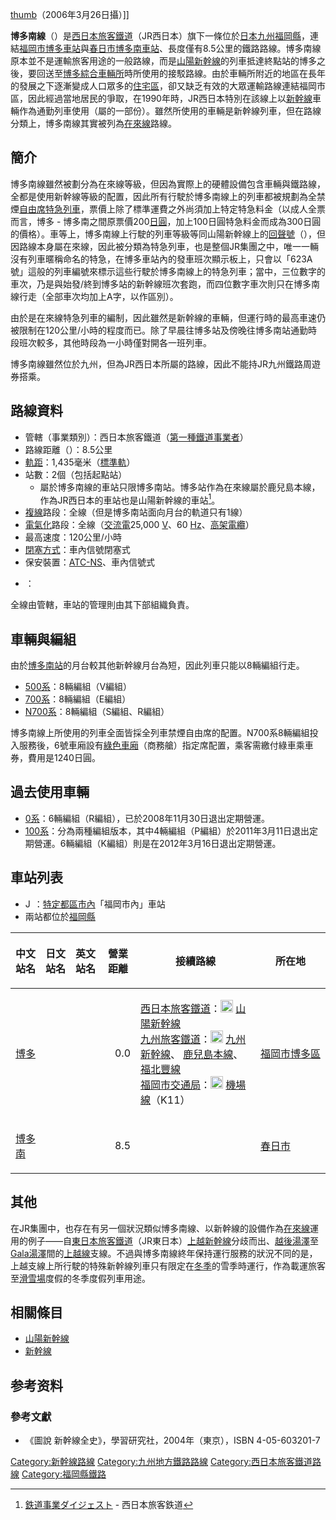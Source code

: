 {{Infobox 鐵道路線
|日文原名 = 博多南線
|平假名 = はかたみなみせん
|羅馬拼音 = Hakata Minami sen
|路線名稱 = [[File:JR_logo_(west).svg|35px]] 博多南線
|標誌=[[File:Shinkansen_jrw.svg|48px]]
|圖片 = Train of Hakata-Minami Line at Hakata-Minami Station 3.jpg
|圖片大小 = 300px
|圖片說明 = 停靠在博多南站的[[新幹線500系電力動車組|500系]]
|所在地 = {{JPN}}[[福岡縣|福岡縣]]
|起點 = [[博多站|博多站]]
|終點 = [[博多南站|博多南站]]
|站數 = 2個
|通車 = 1975年3月10日（做為回廠線）<br />1990年4月1日（開始旅客營業）<ref name="trafic-yearbook-1991">『交通年鑑 平成3年版』 [[交通協力会|交通協力会]]、1991年3月15日。</ref>
|擁有者 = [[File:JR_logo_(west).svg|25px]] [[西日本旅客鐵道|西日本旅客鐵道]]（JR西日本）
|營運者 = [[File:JR_logo_(west).svg|25px]] 西日本旅客鐵道（JR西日本）
|路線距離 = 8.5公里
|軌距 = 1,435毫米
|軌道數量 = [[複線鐵路|複線]]
|電氣化方式 = [[交流電|交流電]]25,000V、60[[赫茲|Hz]] [[高架電纜|高架電纜]]
|閉塞方式 = 車內信號閉塞式
|保安裝置 = [[列車自動控制系統#ATC-1型（東海道・山陽型）|ATC-1W]]
|最高速度 = 120公里/小時
|路線圖 = {{博多南線RDT}}
}}
[[file:JRW_series100_Hakata-Minami.jpg|thumb]]（2006年3月26日攝）]]

'''博多南線'''（{{jpn|j=博多南線|hg=はかたみなみせん|rm=Hakata minami sen|f=y}}）是[[西日本旅客鐵道|西日本旅客鐵道]]（JR西日本）旗下一條位於[[日本|日本]][[九州_(日本)|九州]][[福岡縣|福岡縣]]，連結[[福岡市|福岡市]][[博多車站|博多車站]]與[[春日市|春日市]][[博多南車站|博多南車站]]、長度僅有8.5公里的鐵路路線。博多南線原本並不是運輸旅客用途的一般路線，而是[[山陽新幹線|山陽新幹線]]的列車抵達終點站的博多之後，要回送至[[博多綜合車輛所|博多綜合車輛所]]時所使用的接駁路線。由於車輛所附近的地區在長年的發展之下逐漸變成人口眾多的[[住宅區|住宅區]]，卻又缺乏有效的大眾運輸路線連結福岡市區，因此經過當地居民的爭取，在1990年時，JR西日本特別在該線上以[[新幹線|新幹線]]車輛作為通勤列車使用（屬{{link-ja|福岡近郊區間|福岡近郊区間}}的一部份）。雖然所使用的車輛是新幹線列車，但在路線分類上，博多南線其實被列為[[在來線|在來線]]路線。

== 簡介 ==
博多南線雖然被劃分為在來線等級，但因為實際上的硬體設備包含車輛與鐵路線，全都是使用新幹線等級的配置，因此所有行駛於博多南線上的列車都被規劃為全禁煙[[自由席|自由席]][[特急列車|特急列車]]，票價上除了標準運費之外尚須加上特定特急料金（以成人全票而言，博多 - 博多南之間原票價200[[日圓|日圓]]，加上100日圓特急料金而成為300日圓的價格）。車等上，博多南線上行駛的列車等級等同山陽新幹線上的[[木靈號列車|回聲號]]（{{lang|ja|こだま}}），但因路線本身屬在來線，因此被分類為特急列車，也是整個JR集團之中，唯一一輛沒有列車暱稱命名的特急，在博多車站內的發車班次顯示板上，只會以「623A號」這般的列車編號來標示這些行駛於博多南線上的特急列車；當中，三位數字的車次，乃是與始發/終到博多站的新幹線班次套跑，而四位數字車次則只在博多南線行走（全部車次均加上A字，以作區別）。

由於是在來線特急列車的編制，因此雖然是新幹線的車輛，但運行時的最高車速仍被限制在120公里/小時的程度而已。除了早晨往博多站及傍晚往博多南站通勤時段班次較多，其他時段為一小時僅對開各一班列車。

博多南線雖然位於九州，但為JR西日本所屬的路線，因此不能持JR九州鐵路周遊券搭乘。

== 路線資料 ==
* 管轄（事業類別）：西日本旅客鐵道（[[鐵路公司#第一種鐵道事業|第一種鐵道事業者]]）
* 路線距離（{{link-ja|營業距離|営業キロ}}）：8.5公里
* [[軌距|軌距]]：1,435毫米（[[標準軌|標準軌]]）
* 站數：2個（包括起點站）
** 屬於博多南線的車站只限博多南站。博多站作為在來線屬於鹿兒島本線，作為JR西日本的車站也是山陽新幹線的車站<ref>[http://www.westjr.co.jp/railroad/digest/ 鉄道事業ダイジェスト] {{Wayback|url=http://www.westjr.co.jp/railroad/digest/ |date=20140314194736 }} - 西日本旅客鉄道</ref>。
* [[複線鐵路|複線]]路段：全線（但是博多南站面向月台的軌道只有1線）
* [[電氣化鐵路|電氣化]]路段：全線（[[交流電|交流電]]25,000 [[伏特|V]]、60 [[赫茲|Hz]]、[[高架電纜|高架電纜]]）
* 最高速度：120公里/小時
* [[閉塞_(鐵路)|閉塞方式]]：車內信號閉塞式
* 保安裝置：[[列車自動控制系統#ATC-NS|ATC-NS]]、車內信號式
* {{link-ja|運轉指令所|運転指令所}}：{{link-ja|新幹線綜合指令所|新幹線総合指令所}}
全線由{{link-ja|西日本旅客鐵道新幹線管理本部|西日本旅客鉄道新幹線管理本部|本社鐵道本部新幹線鐵道事業本部}}管轄，車站的管理則由其下部組織{{link-ja|西日本旅客鐵道福岡支社|西日本旅客鉄道福岡支社|福岡支社}}負責。

== 車輛與編組 ==
由於[[博多南站|博多南站]]的月台較其他新幹線月台為短，因此列車只能以8輛編組行走。
* [[新幹線500系電聯車|500系]]：8輛編組（V編組）
* [[新幹線700系電聯車|700系]]：8輛編組（E編組）
* [[新幹線N700系電聯車|N700系]]：8輛編組（S編組、R編組）

博多南線上所使用的列車全面皆採全列車禁煙自由席的配置。N700系8輛編組投入服務後，6號車廂設有[[綠色車廂|綠色車廂]]（商務艙）指定席配置，乘客需繳付綠車乘車券，費用是1240日圓。

== 過去使用車輛 ==
* [[新幹線0系電聯車|0系]]：6輛編組（R編組），已於2008年11月30日退出定期營運。
* [[新幹線100系電力動車組|100系]]：分為兩種編組版本，其中4輛編組（P編組）於2011年3月11日退出定期營運。6輛編組（K編組）則是在2012年3月16日退出定期營運。

== 車站列表 ==
* [[File:JR_area_FUKU.png|14px]]：[[特定都區市內|特定都區市內]]「福岡市內」車站
* 兩站都位於[[福岡縣|福岡縣]]
{| class="wikitable" rules="all"
|-
!中文站名
!日文站名
!英文站名
!style="width:2.5em;"|營業距離
!接續路線
!所在地
|-
|{{JR特定都區市內|福}} [[博多站|博多]]
|{{lang|ja|博多}}
|{{lang|en|Hakata}}
| style="text-align:right;"|0.0
|[[西日本旅客鐵道|西日本旅客鐵道]]：[[File:Shinkansen_jrw.svg|20px]] [[山陽新幹線|山陽新幹線]]<br />[[九州旅客鐵道|九州旅客鐵道]]：[[File:Shinkansen-K.svg|20px]] [[九州新幹線_(鹿兒島線)|九州新幹線]]、{{JR九車站編號|JA}}{{JR九車站編號|JB}} [[鹿兒島本線|鹿兒島本線]]、{{JR九車站編號|JC}} [[福北豐線|福北豐線]]<br />[[福岡市交通局|福岡市交通局]]：[[File:Subway_FukuokaKuko.svg|20px]] [[福岡市地下鐵機場線|機場線]]（K11）
|style="white-space:nowrap;"|[[福岡市|福岡市]][[博多區|博多區]]
|-
|[[博多南站|博多南]]
|{{lang|ja|博多南}}
|{{lang|en|Hakata-Minami}}
|style="text-align:right;"|8.5
| 
|[[春日市|春日市]]
|}
{{Reflist|group="*"}}

== 其他 ==
在JR集團中，也存在有另一個狀況類似博多南線、以新幹線的設備作為[[在來線|在來線]]運用的例子——自[[東日本旅客鐵道|東日本旅客鐵道]]（JR東日本）[[上越新幹線|上越新幹線]]分歧而出、[[越後湯澤車站|越後湯澤]]至[[Gala湯澤車站|Gala湯澤]]間的[[上越線|上越線]]支線。不過與博多南線終年保持運行服務的狀況不同的是，上越支線上所行駛的特殊新幹線列車只有限定在[[冬季|冬季]]的雪季時運行，作為載運旅客至[[滑雪場|滑雪場]]度假的冬季度假列車用途。

== 相關條目 ==
* [[山陽新幹線|山陽新幹線]]
* [[新幹線|新幹線]]


==参考资料==
{{reflist}}
=== 參考文獻 ===
* 《圖說 新幹線全史》，學習研究社，2004年（東京），ISBN 4-05-603201-7

{{博多南線}}
{{新幹線}}
{{DEFAULTSORT:Hakata-Minami-Sen}}
{{Portal bar|日本|日本鐵路|鐵路}}
[[Category:新幹線路線|Category:新幹線路線]]
[[Category:九州地方鐵路路線|Category:九州地方鐵路路線]]
[[Category:西日本旅客鐵道路線|Category:西日本旅客鐵道路線]]
[[Category:福岡縣鐵路|Category:福岡縣鐵路]]